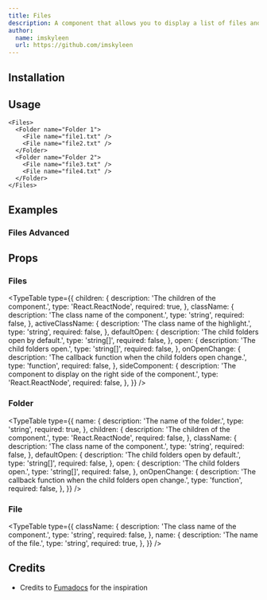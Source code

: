 ```yaml
---
title: Files
description: A component that allows you to display a list of files and folders.
author:
  name: imskyleen
  url: https://github.com/imskyleen
---
```


<ComponentPreview name="files-demo" />

## Installation

<ComponentInstallation name="files" />

## Usage

```tsx
<Files>
  <Folder name="Folder 1">
    <File name="file1.txt" />
    <File name="file2.txt" />
  </Folder>
  <Folder name="Folder 2">
    <File name="file3.txt" />
    <File name="file4.txt" />
  </Folder>
</Files>
```

## Examples

### Files Advanced

<ComponentPreview name="files-advanced-demo" />

## Props

### Files

<TypeTable
  type={{
    children: {
      description: 'The children of the component.',
      type: 'React.ReactNode',
      required: true,
    },
    className: {
      description: 'The class name of the component.',
      type: 'string',
      required: false,
    },
    activeClassName: {
      description: 'The class name of the highlight.',
      type: 'string',
      required: false,
    },
    defaultOpen: {
      description: 'The child folders open by default.',
      type: 'string[]',
      required: false,
    },
    open: {
      description: 'The child folders open.',
      type: 'string[]',
      required: false,
    },
    onOpenChange: {
      description: 'The callback function when the child folders open change.',
      type: 'function',
      required: false,
    },
    sideComponent: {
      description:
        'The component to display on the right side of the component.',
      type: 'React.ReactNode',
      required: false,
    },
  }}
/>

### Folder

<TypeTable
  type={{
    name: {
      description: 'The name of the folder.',
      type: 'string',
      required: true,
    },
    children: {
      description: 'The children of the component.',
      type: 'React.ReactNode',
      required: false,
    },
    className: {
      description: 'The class name of the component.',
      type: 'string',
      required: false,
    },
    defaultOpen: {
      description: 'The child folders open by default.',
      type: 'string[]',
      required: false,
    },
    open: {
      description: 'The child folders open.',
      type: 'string[]',
      required: false,
    },
    onOpenChange: {
      description: 'The callback function when the child folders open change.',
      type: 'function',
      required: false,
    },
  }}
/>

### File

<TypeTable
  type={{
    className: {
      description: 'The class name of the component.',
      type: 'string',
      required: false,
    },
    name: {
      description: 'The name of the file.',
      type: 'string',
      required: true,
    },
  }}
/>

## Credits

- Credits to [Fumadocs](https://fumadocs.vercel.app/docs/ui/components/files) for the inspiration
